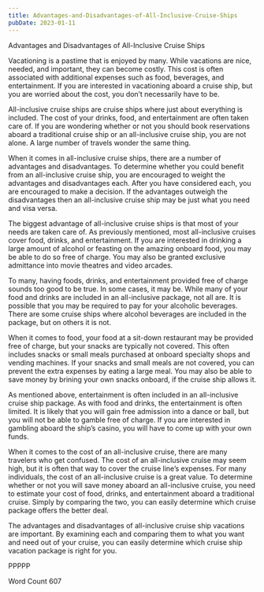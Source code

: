 ```yaml
---
title: Advantages-and-Disadvantages-of-All-Inclusive-Cruise-Ships
pubDate: 2023-01-11
---
```


Advantages and Disadvantages of All-Inclusive Cruise Ships

Vacationing is a pastime that is enjoyed by many.  While vacations are nice, needed, and important, they can become costly. This cost is often associated with additional expenses such as food, beverages, and entertainment.  If you are interested in vacationing aboard a cruise ship, but you are worried about the cost, you don’t necessarily have to be.   

All-inclusive cruise ships are cruise ships where just about everything is included.  The cost of your drinks, food, and entertainment are often taken care of.  If you are wondering whether or not you should book reservations aboard a traditional cruise ship or an all-inclusive cruise ship, you are not alone.  A large number of travels wonder the same thing.

When it comes in all-inclusive cruise ships, there are a number of advantages and disadvantages. To determine whether you could benefit from an all-inclusive cruise ship, you are encouraged to weight the advantages and disadvantages each.  After you have considered each, you are encouraged to make a decision.  If the advantages outweigh the disadvantages then an all-inclusive cruise ship may be just what you need and visa versa.  

The biggest advantage of all-inclusive cruise ships is that most of your needs are taken care of.  As previously mentioned, most all-inclusive cruises cover food, drinks, and entertainment.  If you are interested in drinking a large amount of alcohol or feasting on the amazing onboard food, you may be able to do so free of charge. You may also be granted exclusive admittance into movie theatres and video arcades.  

To many, having foods, drinks, and entertainment provided free of charge sounds too good to be true.  In some cases, it may be.  While many of your food and drinks are included in an all-inclusive package, not all are.  It is possible that you may be required to pay for your alcoholic beverages. There are some cruise ships where alcohol beverages are included in the package, but on others it is not.

When it comes to food, your food at a sit-down restaurant may be provided free of charge, but your snacks are typically not covered. This often includes snacks or small meals purchased at onboard specialty shops and vending machines.  If your snacks and small meals are not covered, you can prevent the extra expenses by eating a large meal.  You may also be able to save money by brining your own snacks onboard, if the cruise ship allows it. 

As mentioned above, entertainment is often included in an all-inclusive cruise ship package.  As with food and drinks, the entertainment is often limited.  It is likely that you will gain free admission into a dance or ball, but you will not be able to gamble free of charge.  If you are interested in gambling aboard the ship’s casino, you will have to come up with your own funds.

When it comes to the cost of an all-inclusive cruise, there are many travelers who get confused.  The cost of an all-inclusive cruise may seem high, but it is often that way to cover the cruise line’s expenses.  For many individuals, the cost of an all-inclusive cruise is a great value.  To determine whether or not you will save money aboard an all-inclusive cruise, you need to estimate your cost of food, drinks, and entertainment aboard a traditional cruise.  Simply by comparing the two, you can easily determine which cruise package offers the better deal.

The advantages and disadvantages of all-inclusive cruise ship vacations are important.  By examining each and comparing them to what you want and need out of your cruise, you can easily determine which cruise ship vacation package is right for you. 

PPPPP

Word Count 607